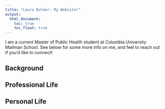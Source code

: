 ```yaml
---
title: "Laura Bulmer: My Website!"
output: 
  html_document:
    toc: true
    toc_float: true
---
```


I am a current Master of Public Health student at Columbia University Mailman School. See below for some more info on me, and feel to reach out if you'd like to connect!

## Background

## Professional Life

## Personal Life

